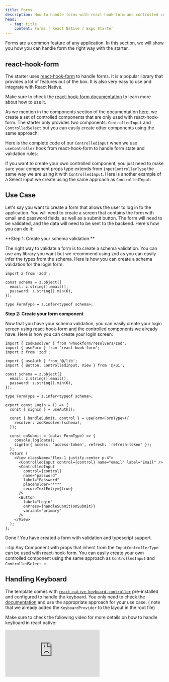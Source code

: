 ```yaml
---
title: Forms
description: How to handle forms with react-hook-form and controlled components.
head:
  - tag: title
    content: Forms | React Native / Expo Starter
---
```



Forms are a common feature of any application. In this section, we will show you how you can handle form the right way with the starter.

## react-hook-form

The starter uses [react-hook-form](https://react-hook-form.com/) to handle forms. It is a popular library that provides a lot of features out of the box. It is also very easy to use and integrate with React Native.

Make sure to check the [react-hook-form documentation](https://react-hook-form.com/) to learn more about how to use it.

As we mention in the components section of the documentation [here](../components/), we create a set of controlled components that are only used with react-hook-form. The starter only provides two components: `ControlledInput` and `ControlledSelect` but you can easily create other components using the same approach.

Here is the complete code of our `ControlledInput` when we use `useController` hook from react-hook-form to handle form state and validation rules:

<CodeBlock file="src/ui/input.tsx" />

If you want to create your own controlled component, you just need to make sure your component props type extends from `InputControllerType` the same way we are using it with `ControlledInput`.
Here is another example of a Select input we create using the same approach as `ControlledInput`:

<CodeBlock file="src/ui/select.tsx" />

## Use Case

Let's say you want to create a form that allows the user to log in to the application. You will need to create a screen that contains the form with email and password fields, as well as a submit button. The form will need to be validated, and the data will need to be sent to the backend. Here's how you can do it:

**Step 1: Create your schema validation **

The right way to validate a form is to create a schema validation. You can use any library you want but we recommend using zod as you can easily infer the types from the schema. Here is how you can create a schema validation for the login form:

```tsx
import z from 'zod';

const schema = z.object({
  email: z.string().email(),
  password: z.string().min(6),
});

type FormType = z.infer<typeof schema>;
```

**Step 2: Create your form component**

Now that you have your schema validation, you can easily create your login screen using react-hook-form and the controlled components we already have.
Here is how you can create your login screen:

```tsx
import { zodResolver } from '@hookform/resolvers/zod';
import { useForm } from 'react-hook-form';
import z from 'zod';

import { useAuth } from '@/lib';
import { Button, ControlledInput, View } from '@/ui';

const schema = z.object({
  email: z.string().email(),
  password: z.string().min(6),
});

type FormType = z.infer<typeof schema>;

export const Login = () => {
  const { signIn } = useAuth();

  const { handleSubmit, control } = useForm<FormType>({
    resolver: zodResolver(schema),
  });

  const onSubmit = (data: FormType) => {
    console.log(data);
    signIn({ access: 'access-token', refresh: 'refresh-token' });
  };
  return (
    <View className="flex-1 justify-center p-4">
      <ControlledInput control={control} name="email" label="Email" />
      <ControlledInput
        control={control}
        name="password"
        label="Password"
        placeholder="***"
        secureTextEntry={true}
      />
      <Button
        label="Login"
        onPress={handleSubmit(onSubmit)}
        variant="primary"
      />
    </View>
  );
};
```

Done ! You have created a form with validation and typescript support.

:::tip
Any Component with props that inherit from the `InputControllerType` can be used with react-hook-form. You can easily create your own controlled component using the same approach as `ControlledInput` and `ControlledSelect`.
:::

## Handling Keyboard

The template comes with [`react-native-keyboard-controller`](https://kirillzyusko.github.io/react-native-keyboard-controller/) pre-installed and configured to handle the keyboard. You only need to check the [documentation](https://kirillzyusko.github.io/react-native-keyboard-controller/) and use the appropriate approach for your use case. ( note that we already added the `KeyboardProvider` to the layout in the root file)

Make sure to check the following video for more details on how to handle keyboard in react native:

<div class="embed-container">
  <iframe
    src="https://www.youtube.com/embed/Y51mDfAhd4E?si=8uPml61z0R1hsZGy&amp;start=1139"
    frameborder="0"
    allowfullscreen
  ></iframe>
</div>
